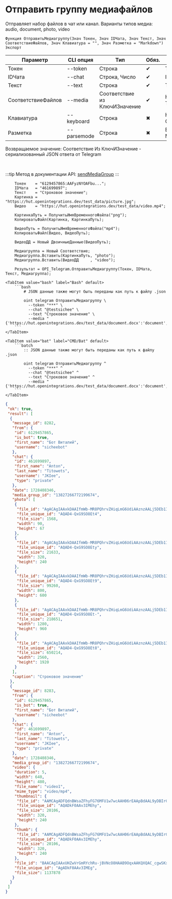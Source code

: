 ﻿---
sidebar_position: 7
description: Отправить группу медиафайлов и другие функции для работы с Telegram в Открытом пакете интеграций - бесплатной open-source библиотеке интеграций для 1С:Предприятие 8, OneScript и CLI
keywords: [1C, 1С, 1С:Предприятие, 1С:Предприятие 8.3, API, Интеграция, Сервисы, Обмен, OneScript, CLI, Telegram]
---


# Отправить группу медиафайлов
 Отправляет набор файлов в чат или канал. Варианты типов медиа: audio, document, photo, video



`Функция ОтправитьМедиагруппу(Знач Токен, Знач IDЧата, Знач Текст, Знач СоответствиеФайлов, Знач Клавиатура = "", Знач Разметка = "Markdown") Экспорт`

  | Параметр | CLI опция | Тип | Обяз. | Назначение |
  |-|-|-|-|-|
  | Токен | --token | Строка | &#x2714; | Токен бота |
  | IDЧата | --chat | Строка, Число | &#x2714; | ID целевого чата или IDЧата*IDТемы |
  | Текст | --text | Строка | &#x2714; | Текст сообщения |
  | СоответствиеФайлов | --media | Соответствие из КлючИЗначение | &#x2714; | Коллекция файлов: Ключ > Файл, Значение > Тип медиа |
  | Клавиатура | --keyboard | Строка | &#x2716; | Клавиатура. См. СформироватьКлавиатуруПоМассивуКнопок |
  | Разметка | --parsemode | Строка | &#x2716; | Вид обработки текста (HTML, Markdown, MarkdownV2) |

  
  Возвращаемое значение:   Соответствие Из КлючИЗначение - сериализованный JSON ответа от Telegram

<br/>

:::tip
Метод в документации API: [sendMediaGroup](https://core.telegram.org/bots/api#sendmediagroup)
:::
<br/>



```bsl title="Пример использования для 1С:Предприятие/OneScript"
    Токен    = "6129457865:AAFyzNYOAFbu...";
    IDЧата   = "461699897";
    Текст    = "Строковое значение";
    Картинка = "https://hut.openintegrations.dev/test_data/picture.jpg";
    Видео    = "https://hut.openintegrations.dev/test_data/video.mp4";

    КартинкаПуть = ПолучитьИмяВременногоФайла("png");
    КопироватьФайл(Картинка, КартинкаПуть);

    ВидеоПуть = ПолучитьИмяВременногоФайла("mp4");
    КопироватьФайл(Видео, ВидеоПуть);

    ВидеоДД = Новый ДвоичныеДанные(ВидеоПуть);

    Медиагруппа = Новый Соответствие;
    Медиагруппа.Вставить(КартинкаПуть, "photo");
    Медиагруппа.Вставить(ВидеоДД     , "video");

    Результат = OPI_Telegram.ОтправитьМедиагруппу(Токен, IDЧата, Текст, Медиагруппа);
```
    

 <Tabs>
  
    <TabItem value="bash" label="Bash" default>
        ```bash
            # JSON данные также могут быть переданы как путь к файлу .json
            
            oint telegram ОтправитьМедиагруппу \
              --token "***" \
              --chat "@testsichee" \
              --text "Строковое значение" \
              --media "{'https://hut.openintegrations.dev/test_data/document.docx':'document','/tmp/ex5s0m2o.ttt.docx':'document'}"
        ```
    </TabItem>
  
    <TabItem value="bat" label="CMD/Bat" default>
        ```batch
            :: JSON данные также могут быть переданы как путь к файлу .json
            
            oint telegram ОтправитьМедиагруппу ^
              --token "***" ^
              --chat "@testsichee" ^
              --text "Строковое значение" ^
              --media "{'https://hut.openintegrations.dev/test_data/document.docx':'document','/tmp/ex5s0m2o.ttt.docx':'document'}"
        ```
    </TabItem>
</Tabs>


```json title="Результат"
{
 "ok": true,
 "result": [
  {
   "message_id": 8282,
   "from": {
    "id": 6129457865,
    "is_bot": true,
    "first_name": "Бот Виталий",
    "username": "sicheebot"
   },
   "chat": {
    "id": 461699897,
    "first_name": "Anton",
    "last_name": "Titowets",
    "username": "JKIee",
    "type": "private"
   },
   "date": 1728408346,
   "media_group_id": "13827266772199674",
   "photo": [
    {
     "file_id": "AgACAgIAAxkDAAIfmWb-MR8PQhrvZHiqLmG6UdiAAznzAALj5DEb1I7wSxB3bmqDIveAAQADAgADcwADNgQ",
     "file_unique_id": "AQAD4-QxG9SO8Et4",
     "file_size": 1568,
     "width": 90,
     "height": 67
    },
    {
     "file_id": "AgACAgIAAxkDAAIfmWb-MR8PQhrvZHiqLmG6UdiAAznzAALj5DEb1I7wSxB3bmqDIveAAQADAgADbQADNgQ",
     "file_unique_id": "AQAD4-QxG9SO8Ety",
     "file_size": 21633,
     "width": 320,
     "height": 240
    },
    {
     "file_id": "AgACAgIAAxkDAAIfmWb-MR8PQhrvZHiqLmG6UdiAAznzAALj5DEb1I7wSxB3bmqDIveAAQADAgADeAADNgQ",
     "file_unique_id": "AQAD4-QxG9SO8Et9",
     "file_size": 99260,
     "width": 800,
     "height": 600
    },
    {
     "file_id": "AgACAgIAAxkDAAIfmWb-MR8PQhrvZHiqLmG6UdiAAznzAALj5DEb1I7wSxB3bmqDIveAAQADAgADeQADNgQ",
     "file_unique_id": "AQAD4-QxG9SO8Et-",
     "file_size": 218651,
     "width": 1280,
     "height": 960
    },
    {
     "file_id": "AgACAgIAAxkDAAIfmWb-MR8PQhrvZHiqLmG6UdiAAznzAALj5DEb1I7wSxB3bmqDIveAAQADAgADdwADNgQ",
     "file_unique_id": "AQAD4-QxG9SO8Et8",
     "file_size": 650214,
     "width": 2560,
     "height": 1920
    }
   ],
   "caption": "Строковое значение"
  },
  {
   "message_id": 8283,
   "from": {
    "id": 6129457865,
    "is_bot": true,
    "first_name": "Бот Виталий",
    "username": "sicheebot"
   },
   "chat": {
    "id": 461699897,
    "first_name": "Anton",
    "last_name": "Titowets",
    "username": "JKIee",
    "type": "private"
   },
   "date": 1728408346,
   "media_group_id": "13827266772199674",
   "video": {
    "duration": 5,
    "width": 640,
    "height": 480,
    "file_name": "video1",
    "mime_type": "video/mp4",
    "thumbnail": {
     "file_id": "AAMCAgADFQdnBWsaZFhyFG76MFU1w7wcAAH06rEAApBdAAL9yDBIrGAr43CButQBAAdtAAM2BA",
     "file_unique_id": "AQADkF0AAv3IMEhy",
     "file_size": 20106,
     "width": 320,
     "height": 240
    },
    "thumb": {
     "file_id": "AAMCAgADFQdnBWsaZFhyFG76MFU1w7wcAAH06rEAApBdAAL9yDBIrGAr43CButQBAAdtAAM2BA",
     "file_unique_id": "AQADkF0AAv3IMEhy",
     "file_size": 20106,
     "width": 320,
     "height": 240
    },
    "file_id": "BAACAgIAAxUHZwVrGmRYchRu-jBVNcO8HAAB9OqxAAKQXQAC_cgwSKxgK-NwgbrUNgQ",
    "file_unique_id": "AgADkF0AAv3IMEg",
    "file_size": 1137878
   }
  }
 ]
}
```
